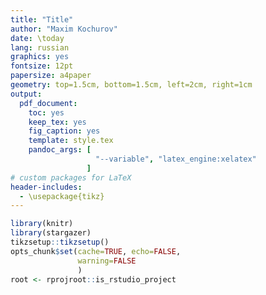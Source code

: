 ```yaml
---
title: "Title"
author: "Maxim Kochurov"
date: \today
lang: russian
graphics: yes
fontsize: 12pt
papersize: a4paper
geometry: top=1.5cm, bottom=1.5cm, left=2cm, right=1cm
output:
  pdf_document:
    toc: yes
    keep_tex: yes
    fig_caption: yes
    template: style.tex
    pandoc_args: [
                   "--variable", "latex_engine:xelatex" 
                 ]
# custom packages for LaTeX
header-includes:
  - \usepackage{tikz}
---
```


```r
library(knitr)
library(stargazer)
tikzsetup::tikzsetup()
opts_chunk$set(cache=TRUE, echo=FALSE,
               warning=FALSE
               )
root <- rprojroot::is_rstudio_project
```


